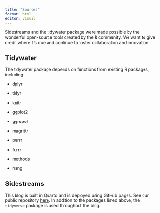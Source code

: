 ```yaml
---
title: "Sources"
format: html
editor: visual
---
```


Sidestreams and the tidywater package were made possible by the wonderful open-source tools created by the R community. We want to give credit where it's due and continue to foster collaboration and innovation.

## Tidywater

The tidywater package depends on functions from existing R packages, including:

-   dplyr

-   tidyr

-   knitr

-   ggplot2

-   ggrepel

-   magrittr

-   purrr

-   furrr

-   methods

-   rlang

## Sidestreams

This blog is built in Quarto and is deployed using GitHub pages. See our public repository <a href = "https://github.com/libbymckenna/sidestreams"> here</a>. In addition to the packages listed above, the `tidyverse` package is used throughout the blog.
